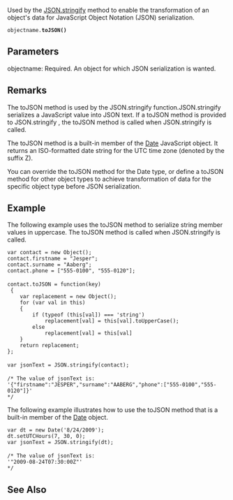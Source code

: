 Used by the [[javascript/JSON/JSON.stringify|JSON.stringify]] method to enable the transformation of an object's data for JavaScript Object Notation (JSON) serialization.

 objectname.'''toJSON()'''

==Parameters==
; objectname: Required. An object for which JSON serialization is wanted.

==Remarks==
The toJSON method is used by the JSON.stringify function.JSON.stringify serializes a JavaScript value into JSON text. If a toJSON method is provided to JSON.stringify , the toJSON method is called when JSON.stringify is called.

The toJSON method is a built-in member of the [[javascript/Date|Date]] JavaScript object. It returns an ISO-formatted date string for the UTC time zone (denoted by the suffix Z).

You can override the toJSON method for the Date type, or define a toJSON method for other object types to achieve transformation of data for the specific object type before JSON serialization.


==Example==
The following example uses the toJSON method to serialize string member values in uppercase. The toJSON method is called when JSON.stringify is called.

 var contact = new Object();
 contact.firstname = "Jesper";
 contact.surname = "Aaberg";
 contact.phone = ["555-0100", "555-0120"];
 
 contact.toJSON = function(key)
  {
     var replacement = new Object();
     for (var val in this)
     {
         if (typeof (this[val]) === 'string')
             replacement[val] = this[val].toUpperCase();
         else
             replacement[val] = this[val]
     }
     return replacement;
 };
 
 var jsonText = JSON.stringify(contact);
 
 /* The value of jsonText is:
 '{"firstname":"JESPER","surname":"AABERG","phone":["555-0100","555-0120"]}'
 */
The following example illustrates how to use the toJSON method that is a built-in member of the [[javascript/Date|Date]] object.

 var dt = new Date('8/24/2009');
 dt.setUTCHours(7, 30, 0);
 var jsonText = JSON.stringify(dt);
 
 /* The value of jsonText is:
 '"2009-08-24T07:30:00Z"'
 */

==See Also==

              

              

              

              
